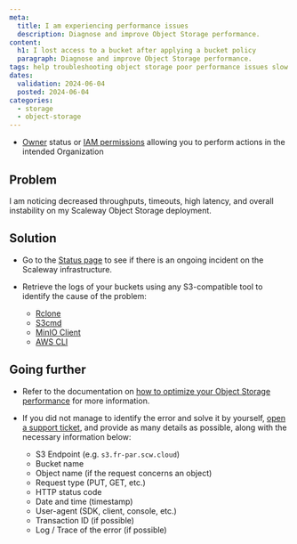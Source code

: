```yaml
---
meta:
  title: I am experiencing performance issues
  description: Diagnose and improve Object Storage performance.
content:
  h1: I lost access to a bucket after applying a bucket policy
  paragraph: Diagnose and improve Object Storage performance.
tags: help troubleshooting object storage poor performance issues slow
dates:
  validation: 2024-06-04
  posted: 2024-06-04
categories:
  - storage
  - object-storage
---
```


<Macro id="requirements" />

- [Owner](/identity-and-access-management/iam/concepts/#owner) status or [IAM permissions](/identity-and-access-management/iam/concepts/#permission) allowing you to perform actions in the intended Organization

## Problem

I am noticing decreased throughputs, timeouts, high latency, and overall instability on my Scaleway Object Storage deployment.

## Solution

- Go to the [Status page](https://status.scaleway.com/) to see if there is an ongoing incident on the Scaleway infrastructure.

- Retrieve the logs of your buckets using any S3-compatible tool to identify the cause of the problem:
    - [Rclone](https://rclone.org/docs/#logging/)
    - [S3cmd](https://s3tools.org/usage/)
    - [MinIO Client](https://min.io/docs/minio/linux/reference/minio-mc-admin/mc-admin-logs.html#mc-admin-logs/)
    - [AWS CLI](https://docs.aws.amazon.com/cli/latest/reference/logs/get-log-events.html/)

## Going further

- Refer to the documentation on [how to optimize your Object Storage performance](/storage/object/reference-content/optimize-object-storage-performance/) for more information.

- If you did not manage to identify the error and solve it by yourself, [open a support ticket](/console/account/how-to/open-a-support-ticket/), and provide as many details as possible, along with the necessary information below:
    - S3 Endpoint (e.g. `s3.fr-par.scw.cloud`)
    - Bucket name
    - Object name (if the request concerns an object)
    - Request type (PUT, GET, etc.)
    - HTTP status code
    - Date and time (timestamp)
    - User-agent (SDK, client, console, etc.)
    - Transaction ID (if possible)
    - Log / Trace of the error (if possible)

